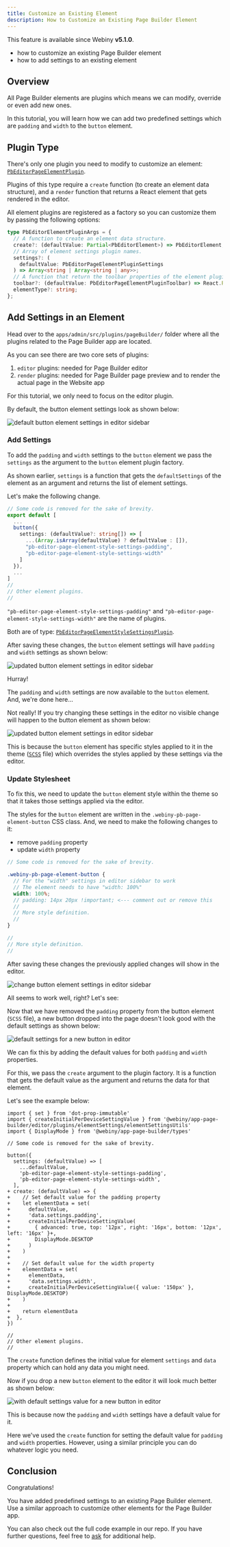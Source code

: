 ```yaml
---
title: Customize an Existing Element
description: How to Customize an Existing Page Builder Element
---
```



<!-- Include this when needed (e.g. when explaining a feature that was introduced in a specific Webiny version) -->

<Alert type="info" title="Can I Use This?">

This feature is available since Webiny **v5.1.0**.

</Alert>

<!-- Always include this section on top of the page. -->

<Alert type="success" title="What You’ll Learn">

- how to customize an existing Page Builder element
- how to add settings to an existing element

</Alert>

## Overview

All Page Builder elements are plugins which means we can modify, override or even add new ones.

<!-- TODO: Add an info section about What are plugins? And how we use them in Webiny? -->

In this tutorial, you will learn how we can add two predefined settings which are `padding` and `width` to the `button` element.

## Plugin Type

There's only one plugin you need to modify to customize an element: [`PbEditorPageElementPlugin`](/docs/{version}/references/page-builder/plugins#pb-editor-page-element).

Plugins of this type require a `create` function (to create an element data structure), and a `render` function that returns a React element that gets rendered in the editor.

All element plugins are registered as a factory so you can customize them by passing the following options:

```ts @webiny/app-page-builder/types
type PbEditorElementPluginArgs = {
  // A function to create an element data structure.
  create?: (defaultValue: Partial<PbEditorElement>) => PbEditorElement;
  // Array of element settings plugin names.
  settings?: (
    defaultValue: PbEditorPageElementPluginSettings
  ) => Array<string | Array<string | any>>;
  // A function that return the toolbar properties of the element plugin.
  toolbar?: (defaultValue: PbEditorPageElementPluginToolbar) => React.ReactNode;
  elementType?: string;
};
```

## Add Settings in an Element

Head over to the `apps/admin/src/plugins/pageBuilder/` folder where all the plugins related to the Page Builder app are located.

As you can see there are two core sets of plugins:

1. `editor` plugins: needed for Page Builder editor
2. `render` plugins: needed for Page Builder page preview and to render the actual page in the Website app

For this tutorial, we only need to focus on the editor plugin.

By default, the button element settings look as shown below:

![default button element settings in editor sidebar](./assets/customize-an-existing-element/default-button-settings.png)

### Add Settings

To add the `padding` and `width` settings to the `button` element we pass the `settings` as the argument to the `button` element plugin factory.

<Alert type="info">

As shown earlier, `settings` is a function that gets the `defaultSettings` of the element as an argument and returns the list of element settings.

</Alert>

Let's make the following change.

```ts apps/admin/src/plugins/pageBuilder/editorPlugins.ts
// Some code is removed for the sake of brevity.
export default [
  ...
  button({
    settings: (defaultValue?: string[]) => [
      ...(Array.isArray(defaultValue) ? defaultValue : []),
      "pb-editor-page-element-style-settings-padding",
      "pb-editor-page-element-style-settings-width"
    ]
  }),
  ...
]
//
// Other element plugins.
//
```

<Alert type="info">

`"pb-editor-page-element-style-settings-padding"` and `"pb-editor-page-element-style-settings-width"`
are the name of plugins.

Both are of type: [`PbEditorPageElementStyleSettingsPlugin`](/docs/{version}/references/page-builder/plugins#pb-editor-page-element-style-settings).

</Alert>

After saving these changes, the `button` element settings will have `padding` and `width` settings as shown below:

![updated button element settings in editor sidebar](./assets/customize-an-existing-element/updated-button-settings.png)

Hurray!

The `padding` and `width` settings are now available to the `button` element. And, we're done here...

Not really! If you try changing these settings in the editor no visible change will happen to the button element as shown below:

![updated button element settings in editor sidebar](./assets/customize-an-existing-element/no-change-button-settings.gif)

This is because the `button` element has specific styles applied to it in the theme ([`SCSS`](https://github.com/webiny/webiny-js/blob/next/apps/theme/pageBuilder/styles/elements/button.scss#L50) file)
which overrides the styles applied by these settings via the editor.

### Update Stylesheet

To fix this, we need to update the `button` element style within the theme
so that it takes those settings applied via the editor.

<!-- TODO: Add link to the theme article. -->

The styles for the `button` element are written in the `.webiny-pb-page-element-button` CSS class.
And, we need to make the following changes to it:

- remove `padding` property
- update `width` property

```scss apps/theme/pageBuilder/styles/elements/button.scss
// Some code is removed for the sake of brevity.

.webiny-pb-page-element-button {
  // For the "width" settings in editor sidebar to work
  // The element needs to have "width: 100%"
  width: 100%;
  // padding: 14px 20px !important; <--- comment out or remove this
  //
  // More style definition.
  //
}

//
// More style definition.
//
```

After saving these changes the previously applied changes will show in the editor.

![change button element settings in editor sidebar](./assets/customize-an-existing-element/change-button-settings.gif)

All seems to work well, right? Let's see:

Now that we have removed the `padding` property from the button element (`SCSS` file),
a new button dropped into the page doesn't look good with the default settings as shown below:

![default settings for a new button in editor](./assets/customize-an-existing-element/default-settings-for-a-new-button.gif)

We can fix this by adding the default values for both `padding` and `width` properties.

For this, we pass the `create` argument to the plugin factory.
It is a function that gets the default value as the argument and returns the data for that element.

Let's see the example below:

```diff-js apps/admin/src/plugins/pageBuilder/editorPlugins.ts
import { set } from 'dot-prop-immutable'
import { createInitialPerDeviceSettingValue } from '@webiny/app-page-builder/editor/plugins/elementSettings/elementSettingsUtils'
import { DisplayMode } from '@webiny/app-page-builder/types'

// Some code is removed for the sake of brevity.

button({
  settings: (defaultValue) => [
    ...defaultValue,
    'pb-editor-page-element-style-settings-padding',
    'pb-editor-page-element-style-settings-width',
  ],
+ create: (defaultValue) => {
+    // Set default value for the padding property
+    let elementData = set(
+      defaultValue,
+      'data.settings.padding',
+      createInitialPerDeviceSettingValue(
+        { advanced: true, top: '12px', right: '16px', bottom: '12px', left: '16px' }+,
+        DisplayMode.DESKTOP
+      )
+    )
+
+    // Set default value for the width property
+    elementData = set(
+      elementData,
+      'data.settings.width',
+      createInitialPerDeviceSettingValue({ value: '150px' }, DisplayMode.DESKTOP)
+    )
+
+    return elementData
+  },
})

//
// Other element plugins.
//
```

<Alert type="info">

The `create` function defines the initial value for element `settings` and `data` property which can hold any data you might need.

</Alert>

Now if you drop a new `button` element to the editor it will look much better as shown below:

![with default settings value for a new button in editor](./assets/customize-an-existing-element/width-default-settings-value-for-button.gif)

This is because now the `padding` and `width` settings have a default value for it.

<Alert type="info">

Here we've used the `create` function for setting the default value for `padding` and `width` properties.
However, using a similar principle you can do whatever logic you need.

</Alert>

## Conclusion

Congratulations!

You have added predefined settings to an existing Page Builder element.
Use a similar approach to customize other elements for the Page Builder app.

You can also check out the full code example in our repo. If you have further questions, feel free to [ask](https://www.webiny.com/slack/) for additional help.
